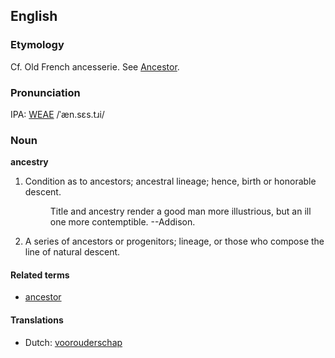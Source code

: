 ==English==
===Etymology===
Cf. Old French ancesserie.  See [[Ancestor]].

===Pronunciation===
IPA: [[WEAE]] /ˈæn.sɛs.tɹi/

===Noun===
'''ancestry'''

# Condition as to ancestors; ancestral lineage; hence, birth  or honorable descent.
#:    Title and ancestry render a good man more illustrious, but an ill one more contemptible. --Addison.
# A series of ancestors or progenitors; lineage, or those who compose the line of natural descent.
<!-- material copied from Webster's Revised Unabridged Dictionary (1913) -->

====Related terms====
*[[ancestor]]

====Translations====
*Dutch: [[voorouderschap]]